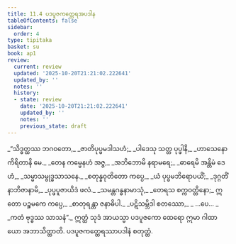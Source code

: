 ```yaml
---
title: 11.4 ပဒပူဇကတ္ထေရအပဒါန
tableOfContents: false
sidebar:
  order: 4
type: tipitaka
basket: su
book: ap1
review:
  current: review
  updated: '2025-10-20T21:21:02.222641'
  updated_by: ''
  notes: ''
  history:
  - state: review
    date: '2025-10-20T21:21:02.222641'
    updated_by: ''
    notes: ''
    previous_state: draft
---
```



<DynamicBreadcrumb />


<ReviewStatus review={frontmatter.review} showDetails={true} />

<HypothesisAnnotation frontmatter={frontmatter} />

<Division number="19" book="ap1" e="ch" v="20" p="156">

<Paragraph number="1876" type="verses" book="ap1">
_“သိဒ္ဓတ္ထဿ ဘဂဝတော,_  
_ဇာတိပုပ္ဖမဒါသဟံ;_  
_ပါဒေသု သတ္တ ပုပ္ဖါနိ,_  
_ဟာသေနောကိရိတာနိ မေ._  

</Paragraph>

</Division>
<Division number="20" book="ap1" e="ch" v="20" p="156">

<Paragraph number="1877" type="verses" book="ap1">
_တေန ကမ္မေနဟံ အဇ္ဇ,_  
_အဘိဘောမိ နရာမရေ;_  
_ဓာရေမိ အန္တိမံ ဒေဟံ,_  
_သမ္မာသမ္ဗုဒ္ဓသာသနေ._  

</Paragraph>

</Division>
<Division number="21" book="ap1" e="ch" v="20" p="156">

<Paragraph number="1878" type="verses" book="ap1">
_စတုန္နဝုတိတော ကပ္ပေ,_  
_ယံ ပုပ္ဖမဘိရောပယိံ;_  
_ဒုဂ္ဂတိံ နာဘိဇာနာမိ,_  
_ပုပ္ဖပူဇာယိဒံ ဖလံ._  

</Paragraph>

</Division>
<Division number="22" book="ap1" e="ch" v="20" p="156">

<Paragraph number="1879" type="verses" book="ap1">
_သမန္တဂန္ဓနာမာသုံ,_  
_တေရသ စက္ကဝတ္တိနော;_  
ဣတော ပဉ္စမကေ ကပ္ပေ,_  
_စာတုရန္တာ ဇနာဓိပါ._  

</Paragraph>

</Division>
<Division number="23" book="ap1" e="ch" v="20" p="156">

<Paragraph number="1880" type="verses" book="ap1">
_ပဋိသမ္ဘိဒါ စတဿော,_  
_ …ပေ… _  
_ကတံ ဗုဒ္ဓဿ သာသနံ”._  

</Paragraph>

<Paragraph number="1881" book="ap1">
ဣတ္ထံ သုဒံ အာယသ္မာ ပဒပူဇကော ထေရော ဣမာ ဂါထာယော အဘာသိတ္ထာတိ.

</Paragraph>
</Division>

<Paragraph number="1882" type="center" book="ap1">
ပဒပူဇကတ္ထေရဿာပဒါနံ စတုတ္ထံ.
</Paragraph>